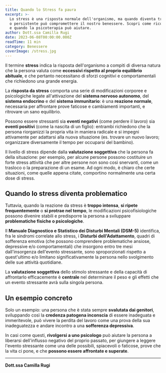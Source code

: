 ```yaml
---
title: Quando lo Stress fa paura
excerpt: >-
  Lo stress è una risposta normale dell'organismo, ma quando diventa troppo intenso 
  o persistente può compromettere il nostro benessere. Scopri come riconoscerlo 
  e quando la psicoterapia può aiutare.
author: Dott.ssa Camilla Rugi
date: 2023-06-08T00:00:00.000Z
readTime: 11 min
category: Benessere
coverImage: /stress.jpg
---
```


Il termine **stress** indica la risposta dell'organismo a compiti di diversa natura che la persona valuta come **eccessivi rispetto al proprio equilibrio abituale**, e che pertanto necessitano di sforzi cognitivi e comportamentali che richiedono una grande energia.

La **risposta da stress** comporta una serie di modificazioni corporee e psicologiche legate all'attivazione del **sistema nervoso autonomo**, del **sistema endocrino** e del **sistema immunitario**: è una **reazione normale**, necessaria per affrontare prove faticose e cambiamenti importanti, e ritrovare un sano equilibrio.

Possono essere stressanti sia **eventi negativi** (come perdere il lavoro) sia **eventi positivi** (come la nascita di un figlio): entrambi richiedono che la persona riorganizzi la propria vita in maniera radicale e si impegni attivamente per adattarsi alla nuova situazione (es. trovare un nuovo lavoro; organizzare diversamente il tempo per occuparsi del bambino).

Il livello di stress dipende dalla **valutazione soggettiva** che la persona fa della situazione: per esempio, per alcune persone possono costituire un forte stress attività che per altre persone non sono così snervanti, come un trasloco o la preparazione di un esame. Ad ogni modo, è chiaro che certe situazioni, come quelle appena citate, comportino normalmente una certa dose di stress.

## Quando lo stress diventa problematico

Tuttavia, quando la reazione da stress è **troppo intensa**, **si ripete frequentemente** o **si protrae nel tempo**, le modificazioni psicofisiologiche possono divenire stabili e predisporre la persona a sviluppare **problematiche fisiche o psicologiche**.

Il **Manuale Diagnostico e Statistico dei Disturbi Mentali (DSM-5)** identifica, fra le sindromi correlate allo stress, i **Disturbi dell'Adattamento**, quadri di sofferenza emotiva (che possono comprendere problematiche ansiose, depressive e/o comportamentali) che insorgono entro tre mesi dall'insorgenza dell'evento stressante, sono sproporzionati rispetto a quest'ultimo e/o limitano significativamente la persona nello svolgimento delle sue attività quotidiane.

La **valutazione soggettiva** dello stimolo stressante e della capacità di affrontarlo efficacemente è **centrale** nel determinare il peso e gli effetti che un evento stressante avrà sulla singola persona.

## Un esempio concreto

Solo un esempio: una persona che è stata sempre **svalutata dai genitori**, sviluppando così la **credenza patogena inconscia** di essere inadeguata e immeritevole, può vivere la perdita del lavoro come una prova della sua inadeguatezza e andare incontro a una **sofferenza depressiva**.

In casi come questi, **rivolgersi a uno psicologo** può aiutare la persona a liberarsi dell'influsso negativo del proprio passato, per giungere a leggere l'evento stressante come una delle possibili, spiacevoli o faticose, prove che la vita ci pone, e che **possono essere affrontate e superate**.

---

**Dott.ssa Camilla Rugi**